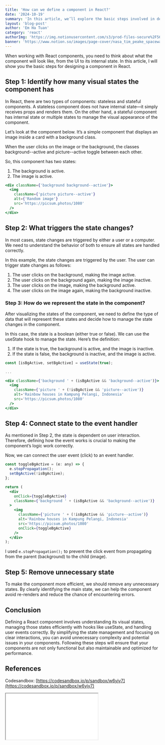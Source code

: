 ```yaml
---
title: 'How can we define a component in React?'
date: '2024-10-19'
summary: 'In this article, we’ll explore the basic steps involved in defining a component in React, focusing on managing states, handling events, and optimizing performance.'
layout: 'blog-post'
author: 'Em Ha Tuan'
category: 'react'
authorImg: 'https://img.notionusercontent.com/s3/prod-files-secure%2F56297b57-d436-4e76-b430-dc33daeb3f94%2Fbe7dbcc9-f087-4c69-bce0-f5c59fbf8034%2F322727530_3383089278636676_8051574977311734060_n.jpg/size/w=250?exp=1731145919&sig=hGTmXJxEmtwj70qZBrD9MYrLj7SZavRIGfEERnSi8Cg'
banner: 'https://www.notion.so/images/page-cover/nasa_tim_peake_spacewalk.jpg'
---
```


When working with React components, you need to think about what the component will look like, from the UI to its internal state. In this article, I will show you the basic steps for designing a component in React.

## Step 1: Identify how many visual states the component has

In React, there are two types of components: stateless and stateful components. A stateless component does not have internal state—it simply receives props and renders them. On the other hand, a stateful component has internal state or multiple states to manage the visual appearance of the component.

Let’s look at the component below. It’s a simple component that displays an image inside a card with a background class.

When the user clicks on the image or the background, the classes background--active and picture--active toggle between each other.

So, this component has two states:

1. The background is active.
2. The image is active.

```jsx
<div className={'background background--active'}>
  <img
    className={'picture picture--active'}
    alt={'Random image'}
    src='https://picsum.photos/1080'
  />
</div>
```

## Step 2: What triggers the state changes?

In most cases, state changes are triggered by either a user or a computer. We need to understand the behavior of both to ensure all states are handled correctly.

In this example, the state changes are triggered by the user. The user can trigger state changes as follows:

1. The user clicks on the background, making the image active.
2. The user clicks on the background again, making the image inactive.
3. The user clicks on the image, making the background active.
4. The user clicks on the image again, making the background inactive.

### Step 3: How do we represent the state in the component?

After visualizing the states of the component, we need to define the type of data that will represent these states and decide how to manage the state changes in the component.

In this case, the state is a boolean (either true or false). We can use the useState hook to manage the state. Here’s the definition:

1. If the state is true, the background is active, and the image is inactive.
2. If the state is false, the background is inactive, and the image is active.

```jsx
const [isBgActive, setBgActive] = useState(true);

...

<div className={'background ' + (isBgActive && 'background--active')}>
  <img
    className={'picture ' + (!isBgActive && 'picture--active')}
    alt='Rainbow houses in Kampung Pelangi, Indonesia'
    src='https://picsum.photos/1080'
  />
</div>
```

## Step 4: Connect state to the event handler

As mentioned in Step 2, the state is dependent on user interaction. Therefore, defining how the event works is crucial to making the component’s logic work correctly.

Now, we can connect the user event (click) to an event handler.

```jsx
const toggleBgActive = (e: any) => {
  e.stopPropagation();
  setBgActive(!isBgActive);
};

return (
  <div
    onClick={toggleBgActive}
    className={'background ' + (isBgActive && 'background--active')}
  >
    <img
      className={'picture ' + (!isBgActive && 'picture--active')}
      alt='Rainbow houses in Kampung Pelangi, Indonesia'
      src='https://picsum.photos/1080'
      onClick={toggleBgActive}
    />
  </div>
);
```

I used `e.stopPropagation();` to prevent the click event from propagating from the parent (background) to the child (image).

## Step 5: Remove unnecessary state

To make the component more efficient, we should remove any unnecessary states. By clearly identifying the main state, we can help the component avoid re-renders and reduce the chance of encountering errors.

## Conclusion

Defining a React component involves understanding its visual states, managing those states efficiently with hooks like useState, and handling user events correctly. By simplifying the state management and focusing on clear interactions, you can avoid unnecessary complexity and potential issues in your components. Following these steps will ensure that your components are not only functional but also maintainable and optimized for performance.

## References

Codesandbox: [https://codesandbox.io/p/sandbox/w6yjy7](https://codesandbox.io/p/sandbox/w6yjy7)

<iframe
  src={'https://codesandbox.io/p/sandbox/w6yjy7'}
  width={'100%'}
  height={'480'}
/>
